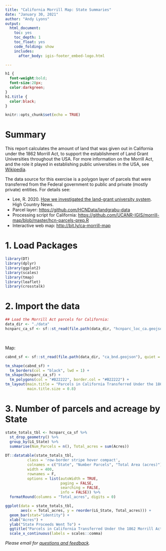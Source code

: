 ```yaml
---
title: "California Morrill Map: State Summaries"
date: "January 30, 2021"
author: "Andy Lyons"
output: 
  html_document:
    toc: yes
    toc_depth: 1
    toc_float: yes
    code_folding: show
    includes:
      after_body: igis-footer_embed-logo.html

---
```


```css
h1 {
  font-weight:bold;
  font-size:28px;
  color:darkgreen;
}
h1.title {
  color:black;
}
```

```r
knitr::opts_chunk$set(echo = TRUE)
```

# Summary

This report calculates the amount of land that was given out in California under the 1862 Morrill Act, to support the establishment of Land Grant Universities throughout the USA. For more information on the Morrill Act, and the role it played in establishing public universities in the USA, see [Wikipedia](https://en.wikipedia.org/wiki/Morrill_Land-Grant_Acts){target="_blank" rel="noopener"}.

The data source for this exercise is a polygon layer of parcels that were transferred from the Federal government to public and private (mostly private) entities. For details see:

* Lee, R. 2020. [How we investigated the land-grant university system](https://www.hcn.org/articles/indigenous-affairs-education-how-we-investigated-the-land-grant-university-system){target="_blank" rel="noopener"}. High Country News.  
* Parcel layer: [https://github.com/HCNData/landgrabu-data](https://github.com/HCNData/landgrabu-data)  
* Processing script for California: [https://github.com/UCANR-IGIS/morrill-map/blob/master/hcn-parcels-prep.R](https://github.com/UCANR-IGIS/morrill-map/blob/master/hcn-parcels-prep.R){target="_blank" rel="noopener"}  
* Interactive web map: [http://bit.ly/ca-morrill-map](http://bit.ly/ca-morrill-map){target="_blank" rel="noopener"}  

# 1. Load Packages

```r
library(DT)
library(dplyr)
library(ggplot2)
library(scales)
library(tmap)
library(leaflet)   
library(crosstalk)  
```

# 2. Import the data

```r
## Load the Morrill Act parcels for California:
data_dir <- "./data"
hcnparc_ca_sf <- sf::st_read(file.path(data_dir, "hcnparc_loc_ca.geojson"), quiet = TRUE)
```

\

Map:

```r
cabnd_sf <- sf::st_read(file.path(data_dir, "ca_bnd.geojson"), quiet = TRUE)

tm_shape(cabnd_sf) +
  tm_borders(col = "black", lwd = 1) +
tm_shape(hcnparc_ca_sf) +
  tm_polygons(col = "#B22222", border.col = "#B22222") +
tm_layout(main.title = "Parcels in California Transferred Under the 1862 Morrill Act",
          main.title.size = 0.8)

```

# 3. Number of parcels and acreage by State


```r
state_totals_tbl <- hcnparc_ca_sf %>% 
  st_drop_geometry() %>% 
  group_by(LG_State) %>% 
  summarise(Num_Parcels = n(), Total_acres = sum(Acres))
  
DT::datatable(state_totals_tbl, 
          class = 'row-border stripe hover compact', 
          colnames = c("State", "Number Parcels", "Total Area (acres)"),
          width = 400,
          rownames = F, 
          options = list(autoWidth = TRUE,
                         paging = FALSE,
                         searching = FALSE,
                         info = FALSE)) %>% 
  formatRound(columns = "Total_acres", digits = 0) 
```

```r
ggplot(data = state_totals_tbl, 
       aes(x = Total_acres, y = reorder(LG_State, Total_acres))) + 
  geom_bar(stat="identity") +
  xlab("Acres") +
  ylab("State Proceeds Went To") +
  ggtitle("Parcels in California Transferred Under the 1862 Morrill Act") +
  scale_x_continuous(labels = scales::comma)
```

*Please email for [questions and feedback](mailto:andlyons@ucanr.edu?subject=Morrill Map).*

